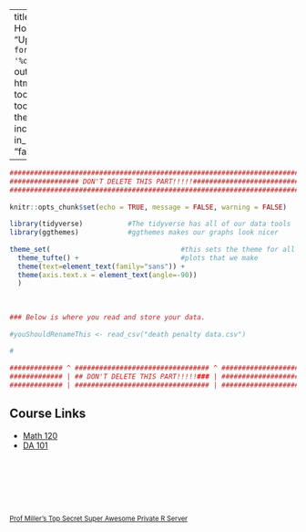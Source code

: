 
---
title: "Prof Miller's Homepage"
date: "Updated: `r format(Sys.time(), '%d %B, %Y')`"
output: 
  html_document:
    toc: false
    toc_depth: 3
    theme: yeti
    includes:
        in_header: "favicon.html" 
      
  
---

```r
###########################################################################
################# DON'T DELETE THIS PART!!!!!##############################
###########################################################################
                                                                          #
knitr::opts_chunk$set(echo = TRUE, message = FALSE, warning = FALSE)      #
                                                                          #
library(tidyverse)           #The tidyverse has all of our data tools     #
library(ggthemes)            #ggthemes makes our graphs look nicer        #
                                                                          # 
theme_set(                                #this sets the theme for all    #
  theme_tufte() +                         #plots that we make             #
  theme(text=element_text(family="sans")) + 
  theme(axis.text.x = element_text(angle=-90))                            #
  )                                                                       #
                                                                          #
                                                                          #
                                                                          #
### Below is where you read and store your data.                          #
                                                                          #
#youShouldRenameThis <- read_csv("death penalty data.csv")
                                                                          #
#
                                                                          #
############# ^ ################################# ^ #######################
############# | ## DON'T DELETE THIS PART!!!!!### | #######################
############# | ################################# | #######################
```

## Course Links 

- [Math 120](https://millera2.github.io/Math-120/Math120index.html)
- [DA 101](https://millera2.github.io/DA-101/DA101index.html)

<br><br><br><br><br>


<small> [Prof Miller's Top Secret Super Awesome Private R Server](http://140.141.132.155:8787/) </small>
